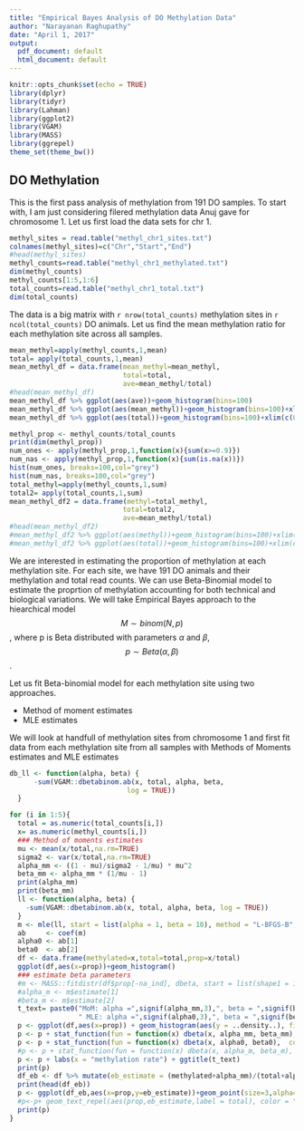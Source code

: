 ```yaml
---
title: "Empirical Bayes Analysis of DO Methylation Data"
author: "Narayanan Raghupathy"
date: "April 1, 2017"
output:
  pdf_document: default
  html_document: default
---
```


```r
knitr::opts_chunk$set(echo = TRUE)
library(dplyr) 
library(tidyr) 
library(Lahman)
library(ggplot2)
library(VGAM)
library(MASS)
library(ggrepel)
theme_set(theme_bw())
```

## DO Methylation

This is the first pass analysis of methylation from 191 DO samples. To start with, I am just considering filered methylation data Anuj gave for chromosome 1. Let us first load the data sets for chr 1.

```r
methyl_sites = read.table("methyl_chr1_sites.txt")
colnames(methyl_sites)=c("Chr","Start","End")
#head(methyl_sites)
methyl_counts=read.table("methyl_chr1_methylated.txt")
dim(methyl_counts)
methyl_counts[1:5,1:6]
total_counts=read.table("methyl_chr1_total.txt")
dim(total_counts)
```

The data is a big matrix with  `r nrow(total_counts)` methylation sites in `r ncol(total_counts)` DO animals. Let us find the mean methylation ratio for each methylation site across all samples.

```r

mean_methyl=apply(methyl_counts,1,mean)
total= apply(total_counts,1,mean)
mean_methyl_df = data.frame(mean_methyl=mean_methyl,
                            total=total,
                            ave=mean_methyl/total)
#head(mean_methyl_df)
mean_methyl_df %>% ggplot(aes(ave))+geom_histogram(bins=100)
mean_methyl_df %>% ggplot(aes(mean_methyl))+geom_histogram(bins=100)+xlim(c(0,75))+ggtitle("Mean Methylation")
mean_methyl_df %>% ggplot(aes(total))+geom_histogram(bins=100)+xlim(c(0,75))+ggtitle("Mean total read counts")

methyl_prop <- methyl_counts/total_counts
print(dim(methyl_prop))
num_ones <- apply(methyl_prop,1,function(x){sum(x>=0.9)})
num_nas <- apply(methyl_prop,1,function(x){sum(is.na(x))})
hist(num_ones, breaks=100,col="grey")
hist(num_nas, breaks=100,col="grey")
total_methyl=apply(methyl_counts,1,sum)
total2= apply(total_counts,1,sum)
mean_methyl_df2 = data.frame(methyl=total_methyl,
                            total=total2,
                            ave=mean_methyl/total)
#head(mean_methyl_df2)
#mean_methyl_df2 %>% ggplot(aes(methyl))+geom_histogram(bins=100)+xlim(c(0,5000))
#mean_methyl_df2 %>% ggplot(aes(total))+geom_histogram(bins=100)+xlim(c(0,10000))

```

We are interested in estimating the proportion of methylation at each methylation site. For each site, we have 191 DO animals and their methylation and total read counts. We can use Beta-Binomial model to estimate the proprtion of methylation accounting for both technical and biological variations. We will take Empirical Bayes approach to the hiearchical model $$M \sim binom(N,p)$$, where p is Beta distributed with parameters $\alpha$ and $\beta$, $$p \sim Beta(\alpha,\beta)$$.

Let us fit Beta-binomial model for each methylation site using two approaches. 

* Method of moment estimates
* MLE estimates

We will look at handfull of methylation sites from chromosome 1 and first fit data from each methylation site from all samples with Methods of Moments estimates and MLE estimates

<!-- # ll <- function(alpha, beta) { -->
<!-- #     x <- mean_methyl_df2$methyl -->
<!-- #     total <- mean_methyl_df2$total -->
<!-- #     -sum(VGAM::dbetabinom.ab(x, total, alpha, beta, -->
<!-- #                              log = TRUE)) -->
<!-- # } -->
<!-- # m <- mle(ll, start = list(alpha = 2, beta = 3), method = "L-BFGS-B", lower = c(0.001, .4)) -->
<!-- # ab <- coef(m) -->
<!-- # str(m) -->
<!-- # alpha0 <- ab[1] -->
<!-- # beta0 <- ab[2] -->
<!-- # print(alpha0) -->
<!-- # print(beta0) -->
<!-- # curve(dbeta(x, alpha0, beta0)) -->
<!-- # hist(rbeta(5000, alpha0, beta0),breaks=100, col="grey") -->
<!-- # hist(rbeta(5000, 2,1),breaks=100, col="grey") -->


```r

db_ll <- function(alpha, beta) {
      -sum(VGAM::dbetabinom.ab(x, total, alpha, beta,
                             log = TRUE))
  }
```


```r
for (i in 1:5){
  total = as.numeric(total_counts[i,])
  x= as.numeric(methyl_counts[i,])
  ### Method of moments estimates
  mu <- mean(x/total,na.rm=TRUE)
  sigma2 <- var(x/total,na.rm=TRUE)
  alpha_mm <- ((1 - mu)/sigma2 - 1/mu) * mu^2
  beta_mm <- alpha_mm * (1/mu - 1)
  print(alpha_mm)
  print(beta_mm)
  ll <- function(alpha, beta) {
    -sum(VGAM::dbetabinom.ab(x, total, alpha, beta, log = TRUE))
  }
  m <- mle(ll, start = list(alpha = 1, beta = 10), method = "L-BFGS-B", lower = c(0.0001, .1))
  ab     <- coef(m)
  alpha0 <- ab[1]
  beta0  <- ab[2]
  df <- data.frame(methylated=x,total=total,prop=x/total)
  ggplot(df,aes(x=prop))+geom_histogram()
  ### estimate beta parameters
  #m <- MASS::fitdistr(df$prop[-na_ind], dbeta, start = list(shape1 = 1, shape2 = 2))
  #alpha_m <- m$estimate[1]
  #beta_m <- m$estimate[2]
  t_text= paste0("MoM: alpha =",signif(alpha_mm,3),", beta = ",signif(beta_mm,3),
                 " MLE: alpha =",signif(alpha0,3),", beta = ",signif(beta0,3))
  p <- ggplot(df,aes(x=prop)) + geom_histogram(aes(y = ..density..), fill ="blue") 
  p <- p + stat_function(fun = function(x) dbeta(x, alpha_mm, beta_mm),  color = "red", size = 1) 
  p <- p + stat_function(fun = function(x) dbeta(x, alpha0, beta0),  color = "green", size = 1) 
  #p <- p + stat_function(fun = function(x) dbeta(x, alpha_m, beta_m),  color = "pink", size = 1) 
  p <- p + labs(x = "methylation rate") + ggtitle(t_text)
  print(p)
  df_eb <- df %>% mutate(eb_estimate = (methylated+alpha_mm)/(total+alpha_mm+beta_mm))
  print(head(df_eb))
  p <- ggplot(df_eb,aes(x=prop,y=eb_estimate))+geom_point(size=3,alpha=0.5)
  #p<-p+ geom_text_repel(aes(prop,eb_estimate,label = total), color = "black")
  print(p)
}
```





